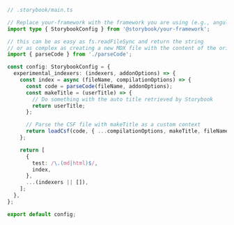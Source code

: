 ```ts
// .storybook/main.ts

// Replace your-framework with the framework you are using (e.g., angular, react-webpack5, vue3-webpack5)
import type { StorybookConfig } from '@storybook/your-framework';

// this can be as easy as fs.readFileSync and return the string
// or as complex as creating a new MDX file with the content of the original file
import { parseCode } from './parseCode';

const config: StorybookConfig = {
  experimental_indexers: (indexers, addonOptions) => {
    const index = async (fileName, compilationOptions) => {
      const code = parseCode(fileName, addonOptions);
      const makeTitle = (userTitle) => {
        // Do something with the auto title retrieved by Storybook
        return userTitle;
      };

      // Parse the CSF file with makeTitle as a custom context
      return loadCsf(code, { ...compilationOptions, makeTitle, fileName }).parse().indexInputs;
    };

    return [
      {
        test: /\.(md|html)$/,
        index,
      },
      ...(indexers || []),
    ];
  },
};

export default config;
```
